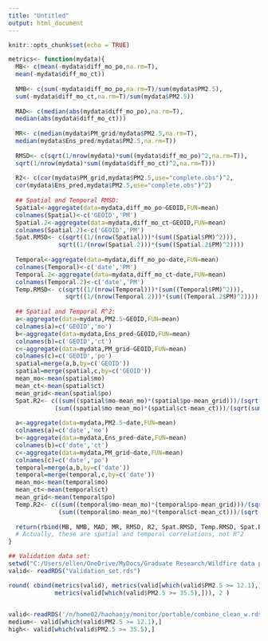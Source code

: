 ```yaml
---
title: "Untitled"
output: html_document
---
```


```r
knitr::opts_chunk$set(echo = TRUE)
```

```r
metrics<- function(mydata){
  MB<- c(mean(-mydata$diff_mo_po,na.rm=T),
  mean(-mydata$diff_mo_ct))
  
  NMB<- c(sum(-mydata$diff_mo_po,na.rm=T)/sum(mydata$PM2.5),
  sum(-mydata$diff_mo_ct,na.rm=T)/sum(mydata$PM2.5))
  
  MAD<- c(median(abs(mydata$diff_mo_po),na.rm=T),
  median(abs(mydata$diff_mo_ct)))
  
  MR<- c(median(mydata$PM_grid/mydata$PM2.5,na.rm=T),
  median(mydata$Ens_pred/mydata$PM2.5,na.rm=T))
  
  RMSD<- c(sqrt(1/nrow(mydata)*sum((mydata$diff_mo_po)^2,na.rm=T)),
  sqrt(1/nrow(mydata)*sum((mydata$diff_mo_ct)^2,na.rm=T)))
  
  R2<- c(cor(mydata$PM_grid,mydata$PM2.5,use="complete.obs")^2,
  cor(mydata$Ens_pred,mydata$PM2.5,use="complete.obs")^2)
  
  ## Spatial and Temporal RMSD:
  Spatial<-aggregate(data=mydata,diff_mo_po~GEOID,FUN=mean)
  colnames(Spatial)<-c('GEOID','PM')
  Spatial.2<-aggregate(data=mydata,diff_mo_ct~GEOID,FUN=mean)
  colnames(Spatial.2)<-c('GEOID','PM')
  Spat.RMSD<- c(sqrt((1/(nrow(Spatial)))*(sum((Spatial$PM)^2))),
              sqrt((1/(nrow(Spatial.2)))*(sum((Spatial.2$PM)^2)))) 
   
  Temporal<-aggregate(data=mydata,diff_mo_po~date,FUN=mean)
  colnames(Temporal)<-c('date','PM')
  Temporal.2<-aggregate(data=mydata,diff_mo_ct~date,FUN=mean)
  colnames(Temporal.2)<-c('date','PM')
  Temp.RMSD<- c(sqrt((1/(nrow(Temporal)))*(sum((Temporal$PM)^2))),
                sqrt((1/(nrow(Temporal.2)))*(sum((Temporal.2$PM)^2))))
  
  ## Spatial and Temporal R^2:
  a<-aggregate(data=mydata,PM2.5~GEOID,FUN=mean)
  colnames(a)=c('GEOID','mo')
  b<-aggregate(data=mydata,Ens_pred~GEOID,FUN=mean)
  colnames(b)=c('GEOID','ct')
  c<-aggregate(data=mydata,PM_grid~GEOID,FUN=mean)
  colnames(c)=c('GEOID','po')
  spatial=merge(a,b,by=c('GEOID'))
  spatial=merge(spatial,c,by=c('GEOID'))
  mean_mo<-mean(spatial$mo)
  mean_ct<-mean(spatial$ct)
  mean_grid<-mean(spatial$po)
  Spat.R2<- c((sum((spatial$mo-mean_mo)*(spatial$po-mean_grid)))/(sqrt(sum((spatial$mo-mean_mo)^2)*(sum((spatial$po-mean_grid)^2)))),
             (sum((spatial$mo-mean_mo)*(spatial$ct-mean_ct)))/(sqrt(sum((spatial$mo-mean_mo)^2)*(sum((spatial$ct-mean_ct)^2)))))
  
  a<-aggregate(data=mydata,PM2.5~date,FUN=mean)
  colnames(a)=c('date','mo')
  b<-aggregate(data=mydata,Ens_pred~date,FUN=mean)
  colnames(b)=c('date','ct')
  c<-aggregate(data=mydata,PM_grid~date,FUN=mean)
  colnames(c)=c('date','po')
  temporal=merge(a,b,by=c('date'))
  temporal=merge(temporal,c,by=c('date'))
  mean_mo<-mean(temporal$mo)
  mean_ct<-mean(temporal$ct)
  mean_grid<-mean(temporal$po)
  Temp.R2<- c((sum((temporal$mo-mean_mo)*(temporal$po-mean_grid)))/(sqrt(sum((temporal$mo-mean_mo)^2)*(sum((temporal$po-mean_grid)^2)))),
              (sum((temporal$mo-mean_mo)*(temporal$ct-mean_ct)))/(sqrt(sum((temporal$mo-mean_mo)^2)*(sum((temporal$ct-mean_ct)^2)))))
  
  return(rbind(MB, NMB, MAD, MR, RMSD, R2, Spat.RMSD, Temp.RMSD, Spat.R2, Temp.R2))
  # Actually, these are spatial and temporal correlations, not R^2
}

```


```r
## Validation data set:
setwd("C:/Users/ellen/OneDrive/MyDocs/Graduate Research/Wildfire data project")
valid<- readRDS("Validation_set.rds")

round( cbind(metrics(valid), metrics(valid[which(valid$PM2.5 >= 12.1),]),
             metrics(valid[which(valid$PM2.5 >= 35.5),])), 2 )
             
```

```r
valid<-readRDS('/n/home02/haohaojy/monitor/portable/combine_clean_w.rds')
medium<- valid[which(valid$PM2.5 >= 12.1),] 
high<- valid[which(valid$PM2.5 >= 35.5),]

```
